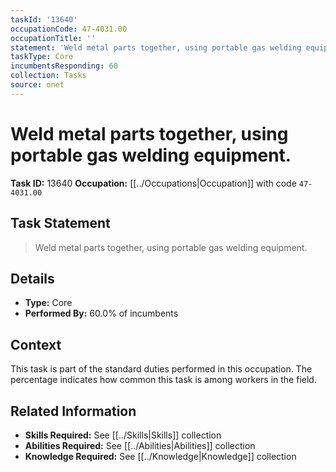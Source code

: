 ```yaml
---
taskId: '13640'
occupationCode: 47-4031.00
occupationTitle: ''
statement: 'Weld metal parts together, using portable gas welding equipment.'
taskType: Core
incumbentsResponding: 60
collection: Tasks
source: onet
---
```

# Weld metal parts together, using portable gas welding equipment.

**Task ID:** 13640
**Occupation:** [[../Occupations|Occupation]] with code `47-4031.00`

## Task Statement

> Weld metal parts together, using portable gas welding equipment.

## Details

- **Type:** Core
- **Performed By:** 60.0% of incumbents

## Context

This task is part of the standard duties performed in this occupation. The percentage indicates how common this task is among workers in the field.

## Related Information

- **Skills Required:** See [[../Skills|Skills]] collection
- **Abilities Required:** See [[../Abilities|Abilities]] collection
- **Knowledge Required:** See [[../Knowledge|Knowledge]] collection
